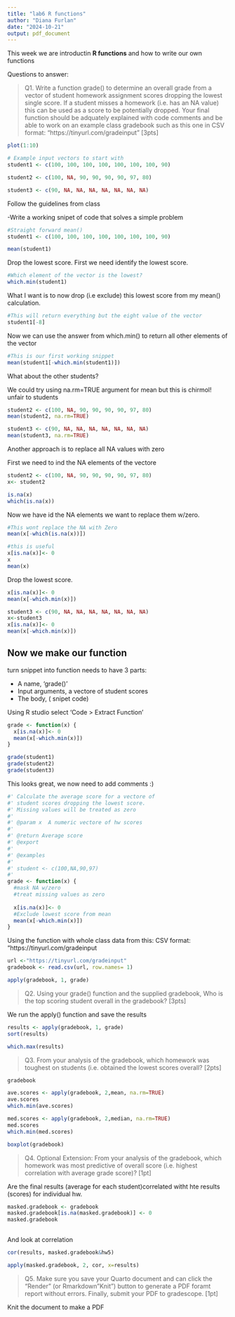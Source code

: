 ```yaml
---
title: "lab6 R functions"
author: "Diana Furlan"
date: "2024-10-21"
output: pdf_document
---
```


This week we are introductin **R functions** and how to write our own functions

Questions to answer:

>Q1. Write a function grade() to determine an overall grade from a vector of student homework
assignment scores dropping the lowest single score. If a student misses a homework (i.e. has an
NA value) this can be used as a score to be potentially dropped. Your final function should be
adquately explained with code comments and be able to work on an example class gradebook
such as this one in CSV format: “https://tinyurl.com/gradeinput” [3pts]

```r
plot(1:10)
```


```r
# Example input vectors to start with
student1 <- c(100, 100, 100, 100, 100, 100, 100, 90)

student2 <- c(100, NA, 90, 90, 90, 90, 97, 80)

student3 <- c(90, NA, NA, NA, NA, NA, NA, NA)

```

Follow the guidelines from class

-Write a working snipet of code that solves a simple problem

```r
#Straight forward mean()
student1 <- c(100, 100, 100, 100, 100, 100, 100, 90)

mean(student1)

```
Drop the lowest score. First we need identify the lowest score. 
```r
#Which element of the vector is the lowest?
which.min(student1)
```
What I want is to now drop (i.e exclude) this lowest score from my mean() calculation.

```r
#This will return everything but the eight value of the vector
student1[-8]
```

Now we can use the answer from which.min() to return all other elements of the vector

```r
#This is our first working snippet
mean(student1[-which.min(student1)])
```

What about the other students?

We could try using na.rm=TRUE argument for mean but this is chirmol! unfair to students 

```r
student2 <- c(100, NA, 90, 90, 90, 90, 97, 80)
mean(student2, na.rm=TRUE)

student3 <- c(90, NA, NA, NA, NA, NA, NA, NA)
mean(student3, na.rm=TRUE)

```
Another approach is to replace all NA values with zero

First we need to ind the NA elements of the vectore


```r
student2 <- c(100, NA, 90, 90, 90, 90, 97, 80)
x<- student2

is.na(x)
which(is.na(x))

```
Now we have id the NA elements we want to replace them w/zero.

```r
#This wont replace the NA with Zero
mean(x[-which(is.na(x))])

```
```r
#this is useful
x[is.na(x)]<- 0
x
mean(x)
```
Drop the lowest score.

```r
x[is.na(x)]<- 0
mean(x[-which.min(x)])
```
```r
student3 <- c(90, NA, NA, NA, NA, NA, NA, NA)
x<-student3
x[is.na(x)]<- 0
mean(x[-which.min(x)])
```
## Now we make our function

turn snippet into function
needs to have 3 parts:

- A name, 'grade()'
- Input arguments, a vectore of student scores
- The body, ( snipet code)

Using R studio  select 'Code > Extract Function'

```r
grade <- function(x) {
  x[is.na(x)]<- 0
  mean(x[-which.min(x)])
}
```

```r
grade(student1)
grade(student2)
grade(student3)
```
This looks great, we now need to add comments :)



```r
#' Calculate the average score for a vectore of 
#' student scores dropping the lowest score. 
#' Missing values will be treated as zero
#'
#' @param x  A numeric vectore of hw scores
#'
#' @return Average score
#' @export 
#'
#' @examples
#' 
#' student <- c(100,NA,90,97)
#' 
grade <- function(x) {
  #mask NA w/zero
  #treat missing values as zero
  
  x[is.na(x)]<- 0
  #Exclude lowest score from mean
  mean(x[-which.min(x)])
}
```
Using the function with whole class data from this: CSV format: “https://tinyurl.com/gradeinput
```r
url <-"https://tinyurl.com/gradeinput"
gradebook <- read.csv(url, row.names= 1)


```
```r
apply(gradebook, 1, grade)
```

>Q2. Using your grade() function and the supplied gradebook, Who is the top scoring student
overall in the gradebook? [3pts]

We run the apply() function and save the results
```r
results <- apply(gradebook, 1, grade)
sort(results)
```
```r
which.max(results)
```


>Q3. From your analysis of the gradebook, which homework was toughest on students (i.e. obtained
the lowest scores overall? [2pts]

```r
gradebook
```
```r
ave.scores <- apply(gradebook, 2,mean, na.rm=TRUE)
ave.scores
which.min(ave.scores)
```
```r
med.scores <- apply(gradebook, 2,median, na.rm=TRUE)
med.scores
which.min(med.scores)
```
```r
boxplot(gradebook)
```

>Q4. Optional Extension: From your analysis of the gradebook, which homework was most
predictive of overall score (i.e. highest correlation with average grade score)? [1pt]

Are the final results (average for each student)correlated witht hte results (scores) for individual hw.
```r
masked.gradebook <- gradebook
masked.gradebook[is.na(masked.gradebook)] <- 0
masked.gradebook
  
```
And look at correlation

```r
cor(results, masked.gradebook&hw5)

```
```r
apply(masked.gradebook, 2, cor, x=results)
```


>Q5. Make sure you save your Quarto document and can click the “Render” (or Rmarkdown”Knit”) button to generate a PDF foramt report without errors. Finally, submit your PDF to gradescope. [1pt]

Knit the document to make a PDF